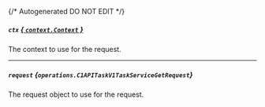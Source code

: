 {/* Autogenerated DO NOT EDIT  */}

##### `ctx` [*{ `context.Context` }*](https://pkg.go.dev/context#Context)
The context to use for the request.

---
##### `request` *{`operations.C1APITaskV1TaskServiceGetRequest`}*
The request object to use for the request.

<Collapsible openLabel={Labels.showProperties} closeLabel={Labels.hideProperties}>
  <C1APITaskV1TaskServiceGetRequest />
</Collapsible>

